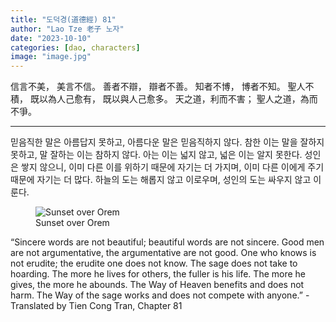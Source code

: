 ```yaml
---
title: "도덕경(道德經) 81"
author: "Lao Tze 老子 노자"
date: "2023-10-10"
categories: [dao, characters]
image: "image.jpg"
---
```


信言不美，
美言不信。
善者不辯，
辯者不善。
知者不博，
博者不知。
聖人不積，
既以為人己愈有，
既以與人己愈多。
天之道，利而不害；
聖人之道，為而不爭。

---

믿음직한 말은 아름답지 못하고,
아름다운 말은 믿음직하지 않다.
참한 이는 말을 잘하지 못하고,
말 잘하는 이는 참하지 않다.
아는 이는 넓지 않고,
넓은 이는 알지 못한다.
성인은 쌓지 않으니,
이미 다른 이를 위하기 때문에 자기는 더 가지며,
이미 다른 이에게 주기 때문에 자기는 더 많다.
하늘의 도는 해롭지 않고 이로우며,
성인의 도는 싸우지 않고 이룬다.

![Sunset over Orem](sunset.jpeg)

"Sincere words are not beautiful; beautiful words are not sincere.
Good men are not argumentative, the argumentative are not good.
One who knows is not erudite; the erudite one does not know.
The sage does not take to hoarding.
The more he lives for others, the fuller is his life.
The more he gives, the more he abounds.
The Way of Heaven benefits and does not harm.
The Way of the sage works and does not compete with anyone."
-  Translated by Tien Cong Tran, Chapter 81